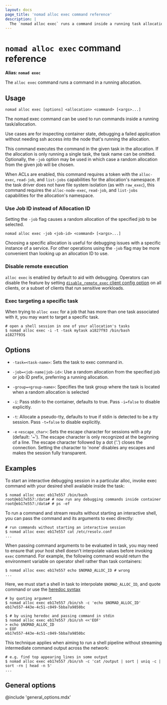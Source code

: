 ```yaml
---
layout: docs
page_title: 'nomad alloc exec command reference'
description: |
  The `nomad alloc exec` runs a command inside a running task allocation, which is useful for debugging. Execute commands with or without an interactive shell inside the allocation.
---
```


# `nomad alloc exec` command reference

**Alias: `nomad exec`**

The `alloc exec` command runs a command in a running allocation.

## Usage

```plaintext
nomad alloc exec [options] <allocation> <command> [<args>...]
```

The nomad exec command can be used to run commands inside a running task/allocation.

Use cases are for inspecting container state, debugging a failed application
without needing ssh access into the node that's running the allocation.

This command executes the command in the given task in the allocation. If the
allocation is only running a single task, the task name can be omitted.
Optionally, the `-job` option may be used in which case a random allocation from
the given job will be chosen.

When ACLs are enabled, this command requires a token with the `alloc-exec`,
`read-job`, and `list-jobs` capabilities for the allocation's namespace. If
the task driver does not have file system isolation (as with `raw_exec`),
this command requires the `alloc-node-exec`, `read-job`, and `list-jobs`
capabilities for the allocation's namespace.

### Use Job ID instead of Allocation ID

Setting the `-job` flag causes a random allocation of the specified job to be
selected.

```plaintext
nomad alloc exec -job <job-id> <command> [<args>...]
```

Choosing a specific allocation is useful for debugging issues with a specific
instance of a service. For other operations using the `-job` flag may be more
convenient than looking up an allocation ID to use.

### Disable remote execution

`alloc exec` is enabled by default to aid with debugging. Operators can disable
the feature by setting [`disable_remote_exec` client config
option][disable_remote_exec_flag] on all clients, or a subset of clients that
run sensitive workloads.

### Exec targeting a specific task

When trying to `alloc exec` for a job that has more than one task associated
with it, you may want to target a specific task.

```shell-session
# open a shell session in one of your allocation's tasks
$ nomad alloc exec -i -t -task mytask a1827f93 /bin/bash
a1827f93$
```

## Options

- `-task=<task-name>`: Sets the task to exec command in.

- `-job=<job-name|job-id>`: Use a random allocation from the specified job or
  job ID prefix, preferring a running allocation.

- `-group=<group-name>`: Specifies the task group where the task is located
  when a random allocation is selected

- `-i`: Pass stdin to the container, defaults to true. Pass `-i=false` to
  disable explicitly.

- `-t`: Allocate a pseudo-tty, defaults to true if stdin is detected to be a tty
  session. Pass `-t=false` to disable explicitly.

- `-e` `<escape_char>`: Sets the escape character for sessions with a pty
  (default: '~'). The escape character is only recognized at the beginning of a
  line. The escape character followed by a dot ('.') closes the connection.
  Setting the character to 'none' disables any escapes and makes the session
  fully transparent.

## Examples

To start an interactive debugging session in a particular alloc, invoke exec
command with your desired shell available inside the task:

```shell-session
$ nomad alloc exec eb17e557 /bin/bash
root@eb17e557:/data# # now run any debugging commands inside container
root@eb17e557:/data# # ps -ef
```

To run a command and stream results without starting an interactive shell, you
can pass the command and its arguments to exec directly:

```shell-session
# run commands without starting an interactive session
$ nomad alloc exec eb17e557 cat /etc/resolv.conf
...
```

When passing command arguments to be evaluated in task, you may need to ensure
that your host shell doesn't interpolate values before invoking `exec` command.
For example, the following command would return the environment variable on
operator shell rather than task containers:

```shell-session
$ nomad alloc exec eb17e557 echo $NOMAD_ALLOC_ID # wrong
...
```

Here, we must start a shell in task to interpolate `$NOMAD_ALLOC_ID`, and quote
command or use the [heredoc syntax][heredoc]

```shell-session
# by quoting argument
$ nomad alloc exec eb17e557 /bin/sh -c 'echo $NOMAD_ALLOC_ID'
eb17e557-443e-4c51-c049-5bba7a9850bc

$ # by using heredoc and passing command in stdin
$ nomad alloc exec eb17e557 /bin/sh <<'EOF'
> echo $NOMAD_ALLOC_ID
> EOF
eb17e557-443e-4c51-c049-5bba7a9850bc
```

This technique applies when aiming to run a shell pipeline without streaming
intermediate command output across the network:

```shell-session
# e.g. find top appearing lines in some output
$ nomad alloc exec eb17e557 /bin/sh -c 'cat /output | sort | uniq -c | sort -rn | head -n 5'
...
```

## General options

@include 'general_options.mdx'

[heredoc]: http://tldp.org/LDP/abs/html/here-docs.html
[disable_remote_exec_flag]: /nomad/docs/configuration/client#disable_remote_exec
